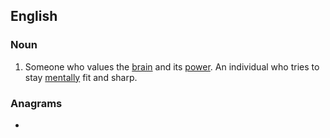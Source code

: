 ==English==

===Noun===
{{en-noun}}

{{rfquote|lang=en}}

# Someone who values the [[brain]] and its [[power]]. An individual who tries to stay [[mentally]] fit and sharp.

===Anagrams===
* {{anagrams|en|Britains|binarist}}